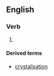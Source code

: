 ==English==

===Verb===
{{en-verb|crystalis}}

# {{alternative spelling of|from=non-Oxford British spelling|crystallize|lang=en}}

====Derived terms====
* [[crystalisation]]